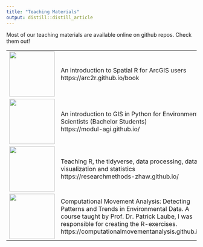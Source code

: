 ```yaml
---
title: "Teaching Materials"
output: distill::distill_article
---
```


Most of our teaching materials are available online on github repos. Check them out!

<table cellpadding="50" border = "0">
  <tr>
    <td><img src = "images/arc2r.svg" width="120px"></td>
    <td>
    An introduction to Spatial R for ArcGIS users <br>
    https://arc2r.github.io/book
  </tr>
  <tr>
    <td><img src = "images/coding_in_GIS.png" width="120px"></td>
    <td>
    An introduction to GIS in Python for Environmental Scientists (Bachelor Students) <br>
    https://modul-agi.github.io/
    </td> 
  </tr>
  <tr>
    <td><img src = "images/research-methods.png" width="120px"></td>
    <td>
    Teaching R, the tidyverse, data processing, data visualization and statistics  <br>
    https://researchmethods-zhaw.github.io/
    </td> 
  </tr>

  <tr>
    <td><img src = "images/patterns-and-trends.png" width="120px"></td>
    <td>
    Computational Movement Analysis: Detecting Patterns and Trends in Environmental Data. A course taught by Prof. Dr. Patrick Laube, I was responsible for creating the R-exercises. <br>
    https://computationalmovementanalysis.github.io/
    </td> 
  </tr>
  </tr>
</table>


